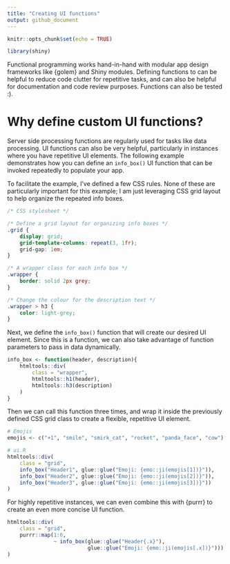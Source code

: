 ```yaml
---
title: "Creating UI functions"
output: github_document
---
```


```r
knitr::opts_chunk$set(echo = TRUE)
```

```r
library(shiny)
```

Functional programming works hand-in-hand with modular app design frameworks like {golem} and Shiny modules. Defining functions to can be helpful to reduce code clutter for repetitive tasks, and can also be helpful for documentation and code review purposes. Functions can also be tested :).

# Why define custom UI functions?

Server side processing functions are regularly used for tasks like data processing. UI functions can also be very helpful, particularly in instances where you have repetitive UI elements. The following example demonstrates how you can define an `info_box()` UI function that can be invoked repeatedly to populate your app.

To facilitate the example, I've defined a few CSS rules. None of these are particularly important for this example; I am just leveraging CSS grid layout to help organize the repeated info boxes.

```css
/* CSS stylesheet */

/* Define a grid layout for organizing info boxes */
.grid {
    display: grid;
    grid-template-columns: repeat(3, 1fr);
    grid-gap: 1em;
}

/* A wrapper class for each info box */
.wrapper {
    border: solid 2px grey;
}

/* Change the colour for the description text */
.wrapper > h3 {
    color: light-grey;
}
```

Next, we define the `info_box()` function that will create our desired UI element. Since this is a function, we can also take advantage of function parameters to pass in data dynamically. 

```r
info_box <- function(header, description){
    htmltools::div(
        class = "wrapper",
        htmltools::h1(header),
        htmltools::h3(description)
    )
}

```

Then we can call this function three times, and wrap it inside the previously defined CSS grid class to create a flexible, repetitive UI element.

```r
# Emojis
emojis <- c("+1", "smile", "smirk_cat", "rocket", "panda_face", "cow")

# ui.R
htmltools::div(
    class = "grid",
    info_box("Header1", glue::glue("Emoji: {emo::ji(emojis[1])}")),
    info_box("Header2", glue::glue("Emoji: {emo::ji(emojis[2])}")),
    info_box("Header3", glue::glue("Emoji: {emo::ji(emojis[3])}"))
)

```

For highly repetitive instances, we can even combine this with {purrr} to create an even more concise UI function.

```r
htmltools::div(
    class = "grid",
    purrr::map(1:6,
               ~ info_box(glue::glue("Header{.x}"),
                          glue::glue("Emoji: {emo::ji(emojis[.x])}")))
)
```


